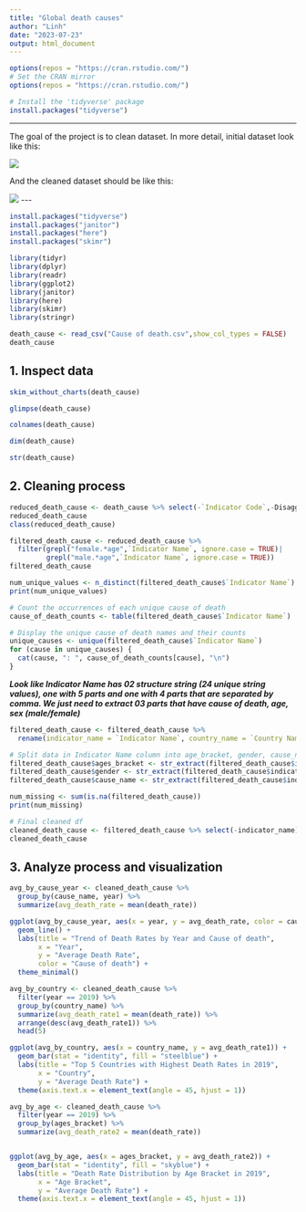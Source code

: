 ---
title: "Global death causes"
author: "Linh"
date: "2023-07-23"
output: html_document
---

```{r}
options(repos = "https://cran.rstudio.com/")
# Set the CRAN mirror
options(repos = "https://cran.rstudio.com/")

# Install the 'tidyverse' package
install.packages("tidyverse")

```

---
The goal of the project is to clean dataset. In more detail, initial dataset look like this:

![](images/uncleaned Death rate data.png)

And the cleaned dataset should be like this:

![](images/cleaned Death rate data.png)
\-\--

```{r}
install.packages("tidyverse")
install.packages("janitor")
install.packages("here")
install.packages("skimr")

library(tidyr)
library(dplyr)
library(readr)
library(ggplot2)
library(janitor)
library(here)
library(skimr)
library(stringr)
```

```{r}
death_cause <- read_csv("Cause of death.csv",show_col_types = FALSE)
death_cause
```

## 1. Inspect data

```{r}
skim_without_charts(death_cause)
```

```{r}
glimpse(death_cause)
```

```{r}
colnames(death_cause)
```

```{r}
dim(death_cause)
```

```{r}
str(death_cause)
```

## 2. Cleaning process

```{r}
reduced_death_cause <- death_cause %>% select(-`Indicator Code`,-Disaggregation)
reduced_death_cause
class(reduced_death_cause)
```

```{r}
filtered_death_cause <- reduced_death_cause %>%
  filter(grepl("female.*age",`Indicator Name`, ignore.case = TRUE)|
         grepl("male.*age",`Indicator Name`, ignore.case = TRUE))
filtered_death_cause
```

```{r}
num_unique_values <- n_distinct(filtered_death_cause$`Indicator Name`)
print(num_unique_values)
```

```{r}
# Count the occurrences of each unique cause of death
cause_of_death_counts <- table(filtered_death_cause$`Indicator Name`)

# Display the unique cause of death names and their counts
unique_causes <- unique(filtered_death_cause$`Indicator Name`)
for (cause in unique_causes) {
  cat(cause, ": ", cause_of_death_counts[cause], "\n")
}
```

***Look like Indicator Name has 02 structure string (24 unique string values), one with 5 parts and one with 4 parts that are separated by comma. We just need to extract 03 parts that have cause of death, age, sex (male/female)***

```{r}
filtered_death_cause <- filtered_death_cause %>%
  rename(indicator_name = `Indicator Name`, country_name = `Country Name`, country_code = `Country Code`, year = Year, death_rate = Value)
```

```{r}
# Split data in Indicator Name column into age_bracket, gender, cause_name
filtered_death_cause$ages_bracket <- str_extract(filtered_death_cause$indicator_name, "ages[\\s0-9+-]+")
filtered_death_cause$gender <- str_extract(filtered_death_cause$indicator_name, "male|female")
filtered_death_cause$cause_name <- str_extract(filtered_death_cause$indicator_name, "(?<=by ).*(?=, ages)")

```

```{r}
num_missing <- sum(is.na(filtered_death_cause))
print(num_missing)
```

```{r}
# Final cleaned df
cleaned_death_cause <- filtered_death_cause %>% select(-indicator_name)
cleaned_death_cause
```

## 3. Analyze process and visualization

```{r}
avg_by_cause_year <- cleaned_death_cause %>%
  group_by(cause_name, year) %>%
  summarize(avg_death_rate = mean(death_rate))

ggplot(avg_by_cause_year, aes(x = year, y = avg_death_rate, color = cause_name)) +
  geom_line() +
  labs(title = "Trend of Death Rates by Year and Cause of death",
       x = "Year",
       y = "Average Death Rate",
       color = "Cause of death") +
  theme_minimal()
```

```{r}
avg_by_country <- cleaned_death_cause %>%
  filter(year == 2019) %>%
  group_by(country_name) %>%
  summarize(avg_death_rate1 = mean(death_rate)) %>%
  arrange(desc(avg_death_rate1)) %>%
  head(5)

ggplot(avg_by_country, aes(x = country_name, y = avg_death_rate1)) +
  geom_bar(stat = "identity", fill = "steelblue") +
  labs(title = "Top 5 Countries with Highest Death Rates in 2019",
       x = "Country",
       y = "Average Death Rate") +
  theme(axis.text.x = element_text(angle = 45, hjust = 1))
```

```{r}
avg_by_age <- cleaned_death_cause %>%
  filter(year == 2019) %>%
  group_by(ages_bracket) %>%
  summarize(avg_death_rate2 = mean(death_rate))


ggplot(avg_by_age, aes(x = ages_bracket, y = avg_death_rate2)) +
  geom_bar(stat = "identity", fill = "skyblue") +
  labs(title = "Death Rate Distribution by Age Bracket in 2019",
       x = "Age Bracket",
       y = "Average Death Rate") +
  theme(axis.text.x = element_text(angle = 45, hjust = 1))

```
